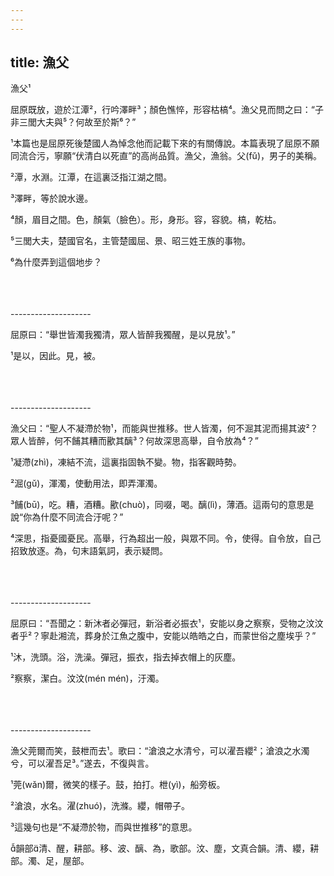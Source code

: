 ```yaml
---
---
---
```

title: 漁父
---




漁父¹

屈原既放，遊於江潭²，行吟澤畔³；顏色憔悴，形容枯槁⁴。漁父見而問之曰：“子非三閭大夫與⁵？何故至於斯⁶？”

¹本篇也是屈原死後楚國人為悼念他而記載下來的有關傳說。本篇表現了屈原不願同流合污，寧願“伏清白以死直”的高尚品質。漁父，漁翁。父(fǔ)，男子的美稱。

²潭，水淵。江潭，在這裏泛指江湖之間。

³澤畔，等於說水邊。

⁴顏，眉目之間。色，顏氣（臉色）。形，身形。容，容貌。槁，乾枯。

⁵三閭大夫，楚國官名，主管楚國屈、景、昭三姓王族的事物。

⁶為什麼弄到這個地步？



<br/><br/><br/>--------------------

屈原曰：“舉世皆濁我獨清，眾人皆醉我獨醒，是以見放¹。”

¹是以，因此。見，被。



<br/><br/><br/>--------------------

漁父曰：“聖人不凝滯於物¹，而能與世推移。世人皆濁，何不淈其泥而揚其波²？眾人皆醉，何不餔其糟而歠其醨³？何故深思高舉，自令放為⁴？”

¹凝滯(zhì)，凍結不流，這裏指固執不變。物，指客觀時勢。

²淈(gǔ)，渾濁，使動用法，即弄渾濁。

³餔(bū)，吃。糟，酒糟。歠(chuò)，同啜，喝。醨(lì)，薄酒。這兩句的意思是說“你為什麼不同流合汙呢？”

⁴深思，指憂國憂民。高舉，行為超出一般，與眾不同。令，使得。自令放，自己招致放逐。為，句末語氣詞，表示疑問。



<br/><br/><br/>--------------------

屈原曰：“吾聞之：新沐者必彈冠，新浴者必振衣¹，安能以身之察察，受物之汶汶者乎²？寧赴湘流，葬身於江魚之腹中，安能以皓皓之白，而蒙世俗之塵埃乎？”

¹沐，洗頭。浴，洗澡。彈冠，振衣，指去掉衣帽上的灰塵。

²察察，潔白。汶汶(mén mén)，汙濁。



<br/><br/><br/>--------------------

漁父莞爾而笑，鼓枻而去¹。歌曰：“滄浪之水清兮，可以濯吾纓²；滄浪之水濁兮，可以濯吾足³。”遂去，不復與言。

¹莞(wǎn)爾，微笑的樣子。鼓，拍打。枻(yì)，船旁板。

²滄浪，水名。濯(zhuó)，洗滌。纓，帽帶子。

³這幾句也是“不凝滯於物，而與世推移”的意思。

韻部清、醒，耕部。移、波、醨、為，歌部。汶、塵，文真合韻。清、纓，耕部。濁、足，屋部。
